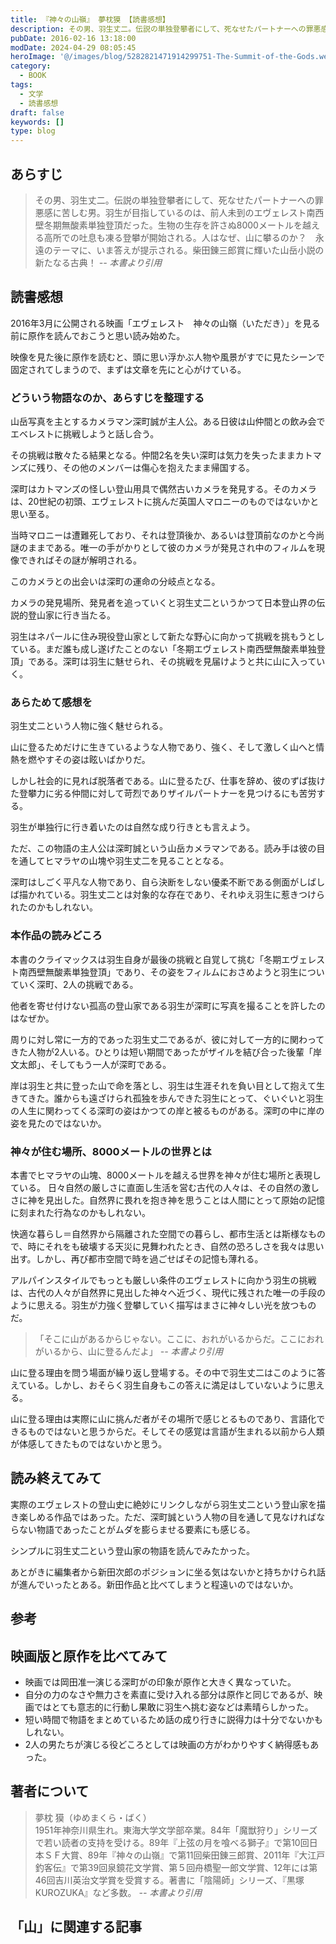 ```yaml
---
title: 『神々の山嶺』 夢枕獏 【読書感想】
description: その男、羽生丈二。伝説の単独登攀者にして、死なせたパートナーへの罪悪感に苦しむ男。羽生が目指しているのは、前人未到のエヴェレスト南西壁冬期無酸素単独登頂だった。生物の生存を許さぬ8000メートルを越える高所での吐息も凍る登攀が開始される。人はなぜ、山に攀るのか？　永遠のテーマに、いま答えが提示される。
pubDate: 2016-02-16 13:18:00
modDate: 2024-04-29 08:05:45
heroImage: '@/images/blog/5282821471914299751-The-Summit-of-the-Gods.webp'
category:
  - BOOK
tags:
  - 文学
  - 読書感想
draft: false
keywords: []
type: blog
---
```



## あらすじ

> その男、羽生丈二。伝説の単独登攀者にして、死なせたパートナーへの罪悪感に苦しむ男。羽生が目指しているのは、前人未到のエヴェレスト南西壁冬期無酸素単独登頂だった。生物の生存を許さぬ8000メートルを越える高所での吐息も凍る登攀が開始される。人はなぜ、山に攀るのか？　永遠のテーマに、いま答えが提示される。柴田錬三郎賞に輝いた山岳小説の新たなる古典！ <cite>-- 本書より引用</cite>

## 読書感想

<Alert type='danger' content='以降、ネタバレを含む' />

2016年3月に公開される映画「エヴェレスト　神々の山嶺（いただき）」を見る前に原作を読んでおこうと思い読み始めた。

映像を見た後に原作を読むと、頭に思い浮かぶ人物や風景がすでに見たシーンで固定されてしまうので、まずは文章を先にと心がけている。

<BlogCard
  title='エヴェレスト　神々の山嶺（いただき） : 作品情報 - 映画.com'
  description='エヴェレスト　神々の山嶺（いただき）の作品情報。上映スケジュール、映画レビュー、予告動画。第11回柴田錬三郎賞を受賞した夢枕獏による小説「神々の山嶺」を、「愛を乞うひと」などを手がけた平山秀幸監督のメガホ...'
  url='https://eiga.com/movie/80572/'
  domain='eiga.com'
/>

### どういう物語なのか、あらすじを整理する

山岳写真を主とするカメラマン深町誠が主人公。ある日彼は山仲間との飲み会でエベレストに挑戦しようと話し合う。

その挑戦は散々たる結果となる。仲間2名を失い深町は気力を失ったままカトマンズに残り、その他のメンバーは傷心を抱えたまま帰国する。

深町はカトマンズの怪しい登山用具で偶然古いカメラを発見する。そのカメラは、20世紀の初頭、エヴェレストに挑んだ英国人マロニーのものではないかと思い至る。

当時マロニーは遭難死しており、それは登頂後か、あるいは登頂前なのかと今尚謎のままである。唯一の手がかりとして彼のカメラが発見され中のフィルムを現像できればその謎が解明される。

このカメラとの出会いは深町の運命の分岐点となる。

カメラの発見場所、発見者を追っていくと羽生丈二というかつて日本登山界の伝説的登山家に行き当たる。

羽生はネパールに住み現役登山家として新たな野心に向かって挑戦を挑もうとしている。まだ誰も成し遂げたことのない「冬期エヴェレスト南西壁無酸素単独登頂」である。深町は羽生に魅せられ、その挑戦を見届けようと共に山に入っていく。

### あらためて感想を

羽生丈二という人物に強く魅せられる。

山に登るためだけに生きているような人物であり、強く、そして激しく山へと情熱を燃やすその姿は眩いばかりだ。

しかし社会的に見れば脱落者である。山に登るたび、仕事を辞め、彼のずば抜けた登攀力に劣る仲間に対して苛烈でありザイルパートナーを見つけるにも苦労する。

羽生が単独行に行き着いたのは自然な成り行きとも言えよう。

ただ、この物語の主人公は深町誠という山岳カメラマンである。読み手は彼の目を通してヒマラヤの山塊や羽生丈二を見ることとなる。

深町はしごく平凡な人物であり、自ら決断をしない優柔不断である側面がしばしば描かれている。羽生丈二とは対象的な存在であり、それゆえ羽生に惹きつけられたのかもしれない。

### 本作品の読みどころ

本書のクライマックスは羽生自身が最後の挑戦と自覚して挑む「冬期エヴェレスト南西壁無酸素単独登頂」であり、その姿をフィルムにおさめようと羽生についていく深町、2人の挑戦である。

他者を寄せ付けない孤高の登山家である羽生が深町に写真を撮ることを許したのはなぜか。

周りに対し常に一方的であった羽生丈二であるが、彼に対して一方的に関わってきた人物が2人いる。ひとりは短い期間であったがザイルを結び合った後輩「岸文太郎」、そしてもう一人が深町である。

岸は羽生と共に登った山で命を落とし、羽生は生涯それを負い目として抱えて生きてきた。誰からも遠ざけられ孤独を歩んできた羽生にとって、ぐいぐいと羽生の人生に関わってくる深町の姿はかつての岸と被るものがある。深町の中に岸の姿を見たのではないか。

### 神々が住む場所、8000メートルの世界とは

本書でヒマラヤの山塊、8000メートルを越える世界を神々が住む場所と表現している。 日々自然の厳しさに直面し生活を営む古代の人々は、その自然の激しさに神を見出した。自然界に畏れを抱き神を思うことは人間にとって原始の記憶に刻まれた行為なのかもしれない。

快適な暮らし＝自然界から隔離された空間での暮らし、都市生活とは斯様なもので、時にそれをも破壊する天災に見舞われたとき、自然の恐ろしさを我々は思い出す。しかし、再び都市空間で時を過ごせばその記憶も薄れる。

アルパインスタイルでもっとも厳しい条件のエヴェレストに向かう羽生の挑戦は、古代の人々が自然界に見出した神々へ近づく、現代に残された唯一の手段のように思える。羽生が力強く登攀していく描写はまさに神々しい光を放つものだ。

> 「そこに山があるからじゃない。ここに、おれがいるからだ。ここにおれがいるから、山に登るんだよ」 <cite>-- 本書より引用</cite>

山に登る理由を問う場面が繰り返し登場する。その中で羽生丈二はこのように答えている。しかし、おそらく羽生自身もこの答えに満足はしていないように思える。

山に登る理由は実際に山に挑んだ者がその場所で感じとるものであり、言語化できるものではないと思うからだ。そしてその感覚は言語が生まれる以前から人類が体感してきたものではないかと思う。

<div class='not-prose'>
  <div data-vc_mylinkbox_id='886765614'></div>
</div>
<div class='not-prose'>
  <div data-vc_mylinkbox_id='886765621'></div>
</div>

## 読み終えてみて

実際のエヴェレストの登山史に絶妙にリンクしながら羽生丈二という登山家を描き楽しめる作品ではあった。ただ、深町誠という人物の目を通して見なければならない物語であったことがムダを膨らませる要素にも感じる。

シンプルに羽生丈二という登山家の物語を読んでみたかった。

あとがきに編集者から新田次郎のポジションに坐る気はないかと持ちかけられ話が進んでいったとある。新田作品と比べてしまうと程遠いのではないか。

## 参考

<BlogCard
  title='『孤高の人』 新田次郎 【読書感想・あらすじ】'
  description='孤高の人 上・下巻（新田次郎）のあらすじと感想。
あらすじ　 昭和初期、ヒマラヤ征服の夢を秘め、限られた裕福な人々だけのものであった登山界に、社会人登山家としての道を開拓しながら日本アルプスの山々を、ひとり疾風のように踏破していった”単独行の加藤文太郎”。その強烈な意志と個性により、仕'
  url='https://www.neputa-note.net/2016/02/blog-post_7/'
  domain='www.neputa-note.net'
/>

<BlogCard
  title='『劒岳〈点の記〉』新田次郎【読書感想・あらすじ】'
  description='劒岳〈点の記〉（新田次郎）のあらすじと感想。日露戦争直後、前人未到といわれ、また、決して登ってはいけない山と恐れられた北アルプス、劒岳山頂に三角点埋設の至上命令を受けた測量官、柴崎芳太郎。機材の運搬、悪天候、地元の反感など様々な困難と闘いながら柴崎の一行は山頂を目指して進んでゆく。'
  url='https://www.neputa-note.net/2016/01/blog-post_29/'
  domain='www.neputa-note.net'
/>

## 映画版と原作を比べてみて

- 映画では岡田准一演じる深町がの印象が原作と大きく異なっていた。
- 自分の力のなさや無力さを素直に受け入れる部分は原作と同じであるが、映画ではとても意志的に行動し果敢に羽生へ挑む姿などは素晴らしかった。
- 短い時間で物語をまとめているため話の成り行きに説得力は十分でないかもしれない。
- 2人の男たちが演じる役どころとしては映画の方がわかりやすく納得感もあった。

## 著者について

> 夢枕 獏（ゆめまくら・ばく） <br />
> 1951年神奈川県生れ。東海大学文学部卒業。84年「魔獣狩り」シリーズで若い読者の支持を受ける。89年『上弦の月を喰べる獅子』で第10回日本ＳＦ大賞、89年『神々の山嶺』で第11回柴田錬三郎賞、2011年『大江戸釣客伝』で第39回泉鏡花文学賞、第５回舟橋聖一郎文学賞、12年には第46回吉川英治文学賞を受賞する。著書に「陰陽師」シリーズ、『黒塚 KUROZUKA』など多数。 <cite>-- 本書より引用</cite>

## 「山」に関連する記事

<BlogCard
  title='【作品紹介】 「山」にまつわる本　～小説、ノンフィクションなどなど'
  description='「山」に興味を持つにいたるまで 突然ですが、「山」は好きですか？遠くから美しい山の稜線を眺めたり、一歩ずつ足を踏み入れ頂上を目指したり。いつからか私はすっかり山の虜になってしまいました。 もとはと言えば、身近に登山をする人がいたことや、『岳』という山岳救助をテーマにした漫画を読んだことがキッカケでし'
  url='https://www.neputa-note.net/2018/01/books-about-mountain/'
  domain='www.neputa-note.net'
/>
